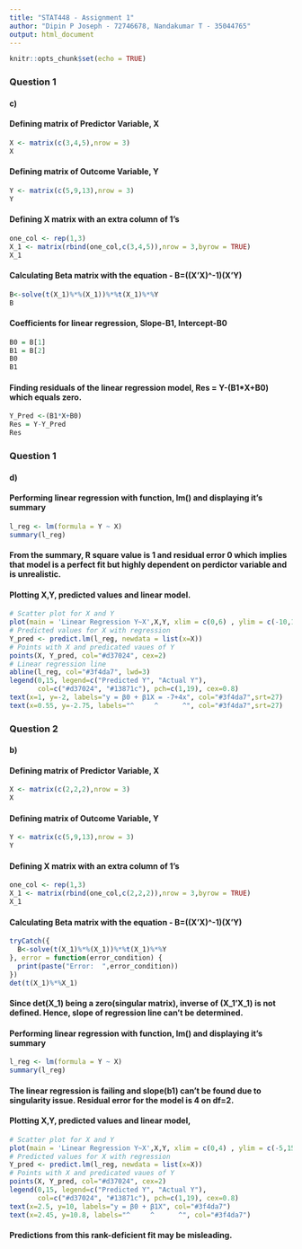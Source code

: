 ```yaml
---
title: "STAT448 - Assignment 1"
author: "Dipin P Joseph - 72746678, Nandakumar T - 35044765"
output: html_document
---
```


```r
knitr::opts_chunk$set(echo = TRUE)
```
### Question 1
#### c)
#### Defining matrix of Predictor Variable, X
```r
X <- matrix(c(3,4,5),nrow = 3)
X
```
#### Defining matrix of Outcome Variable, Y
```r
Y <- matrix(c(5,9,13),nrow = 3)
Y
```
#### Defining X matrix with an extra column of 1's
```r
one_col <- rep(1,3)
X_1 <- matrix(rbind(one_col,c(3,4,5)),nrow = 3,byrow = TRUE)
X_1
```
#### Calculating Beta matrix with the equation - B=((X'X)^-1)(X'Y)
```r
B<-solve(t(X_1)%*%(X_1))%*%t(X_1)%*%Y
B
```
#### Coefficients for linear regression, Slope-B1, Intercept-B0
```r
B0 = B[1]
B1 = B[2]
B0
B1
```
#### Finding residuals of the linear regression model, Res = Y-(B1*X+B0) which equals zero.
```r
Y_Pred <-(B1*X+B0)
Res = Y-Y_Pred
Res
```
### Question 1
#### d)
#### Performing linear regression with function, lm() and displaying it's summary
```r
l_reg <- lm(formula = Y ~ X)
summary(l_reg)
```
#### From the summary, R square value is 1 and residual error 0 which implies that model is a perfect fit but highly dependent on perdictor variable and is unrealistic.
#### Plotting X,Y, predicted values and linear model.
```r
# Scatter plot for X and Y
plot(main = 'Linear Regression Y~X',X,Y, xlim = c(0,6) , ylim = c(-10,15), pch=19, col="#13871c", cex=1)
# Predicted values for X with regression
Y_pred <- predict.lm(l_reg, newdata = list(x=X))
# Points with X and predicated vaues of Y
points(X, Y_pred, col="#d37024", cex=2)
# Linear regression line
abline(l_reg, col="#3f4da7", lwd=3)
legend(0,15, legend=c("Predicted Y", "Actual Y"),
       col=c("#d37024", "#13871c"), pch=c(1,19), cex=0.8)
text(x=1, y=-2, labels="y = β0 + β1X = -7+4x", col="#3f4da7",srt=27)
text(x=0.55, y=-2.75, labels="^     ^      ^", col="#3f4da7",srt=27)
```

### Question 2
#### b)
#### Defining matrix of Predictor Variable, X
```r
X <- matrix(c(2,2,2),nrow = 3)
X
```
#### Defining matrix of Outcome Variable, Y
```r
Y <- matrix(c(5,9,13),nrow = 3)
Y
```
#### Defining X matrix with an extra column of 1's
```r
one_col <- rep(1,3)
X_1 <- matrix(rbind(one_col,c(2,2,2)),nrow = 3,byrow = TRUE)
X_1
```
#### Calculating Beta matrix with the equation - B=((X'X)^-1)(X'Y)
```r
tryCatch({
  B<-solve(t(X_1)%*%(X_1))%*%t(X_1)%*%Y
}, error = function(error_condition) {
  print(paste("Error:  ",error_condition))
})
det(t(X_1)%*%X_1)
``` 
#### Since det(X_1) being a zero(singular matrix), inverse of (X_1'X_1) is not defined. Hence, slope of regression line can't be determined.
#### Performing linear regression with function, lm() and displaying it's summary
```r
l_reg <- lm(formula = Y ~ X)
summary(l_reg)
```
#### The linear regression is failing and slope(b1) can't be found due to singularity issue. Residual error for the model is 4 on df=2.
#### Plotting X,Y, predicted values and linear model,
```r
# Scatter plot for X and Y
plot(main = 'Linear Regression Y~X',X,Y, xlim = c(0,4) , ylim = c(-5,15), pch=19, col="#13871c", cex=1)
# Predicted values for X with regression
Y_pred <- predict.lm(l_reg, newdata = list(x=X))
# Points with X and predicated vaues of Y
points(X, Y_pred, col="#d37024", cex=2)
legend(0,15, legend=c("Predicted Y", "Actual Y"),
       col=c("#d37024", "#13871c"), pch=c(1,19), cex=0.8)
text(x=2.5, y=10, labels="y = β0 + β1X", col="#3f4da7")
text(x=2.45, y=10.8, labels="^     ^      ^", col="#3f4da7")
```

#### Predictions from this rank-deficient fit may be misleading. 
